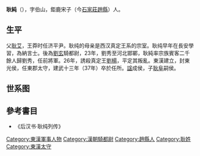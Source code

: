 '''耿純'''（{{bd|?||37年||}}），字伯山，鉅鹿宋子（今[[石家莊|石家莊]][[趙縣|趙縣]]）人。

==生平==
父[[耿艾|耿艾]]，王莽时任济平尹。耿纯的母亲是西汉真定王系的宗室。耿纯早年在長安學習，為納言士。後為[[劉玄|劉玄]]騎都尉，23年，劉秀至河北邯鄲，耿純率宗族賓客二千餘人歸劉秀，任前將軍。26年，誘殺真定王[[劉楊|劉楊]]，平定其叛亂。東漢建立，封東光侯，任東郡太守，建武十三年（37年）卒於任所。[[諡|諡]]成侯，子[[耿阜|耿阜]]嗣侯。

==世系图==
<center>
{{familytree/start}}
{{familytree | | | | | Ai |Ai=[[耿艾|耿艾]] }}
{{familytree | | | | | |!| }}
{{familytree | | | | | Ch |Ch=东光成侯'''耿纯''' }}
{{familytree | | | | | |!|}}
{{familytree | | | | | Pu |Pu=莒乡侯[[耿阜|耿阜]] }}
{{familytree | |,|-|-|-|^|-|-|-|.| }}
{{familytree | Yu | | | | | | Te |Yu=高亭侯[[耿盱|耿盱]]|Te=高亭侯[[耿腾|耿腾]] }}
{{familytree | | | | | | | | | |!| }}
{{familytree | | | | | | | | | Zh |Zh=高亭侯[[耿忠|耿忠]] }}
{{familytree | | | | | | | | | |!| }}
{{familytree | | | | | | | | | Mo |Mo=□ }}
{{familytree | | | | | | | | | |!| }}
{{familytree | | | | | | | | | Xu |Xu=高亭侯[[耿绪|耿绪]] }}
{{familytree/end}}
</center>

==參考書目==
* 《后汉书·耿纯列传》

{{云台二十八将}}
{{Authority control}}
{{DEFAULTSORT:G}}
[[Category:東漢軍事人物|Category:東漢軍事人物]]
[[Category:漢朝騎都尉|Category:漢朝騎都尉]]
[[Category:趙縣人|Category:趙縣人]]
[[Category:耿姓|Category:耿姓]]
[[Category:東漢太守|Category:東漢太守]]